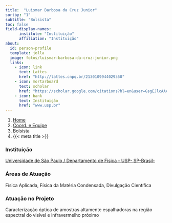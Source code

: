 ```yaml
---
title:  "Luismar Barbosa da Cruz Junior"
sortby: "1"
subtitle: "Bolsista"
toc: false
field-display-names:
      institute: "Instituição"
      affiliation: "Instituição"
about:
  id: person-profile
  template: jolla
  image: fotos/luismar-barbosa-da-cruz-junior.png
  links:
    - icon: link
      text: Lattes
      href: "http://lattes.cnpq.br/2130109944029550"
    - icon: mortarboard
      text: scholar
      href: "https://scholar.google.com/citations?hl=en&user=GsgEJlcAAAAJ"
    - icon: bank
      text: Instituição
      href: "www.usp.br"
---
```


```{=html}
<nav aria-label="breadcrumb">
  <ol class="breadcrumb">
    <li class="breadcrumb-item"><a href="../../index.html">Home</a></li>
    <li class="breadcrumb-item"><a href="../coord-equipe.html">Coord. e Equipe</a></li>
    <li class="breadcrumb-item active">Bolsista</li>
    <li class="breadcrumb-item active" aria-current="page">{{< meta title >}}</li>
  </ol>
</nav>
```
:::{#person-profile}
:::

### Instituição

[Universidade de São Paulo / Departamento de Física - USP- SP-Brasil-](www.usp.br)

### Áreas de Atuação

Física Aplicada, Física da Matéria Condensada, Divulgação Científica

### Atuação no Projeto

Caracterização óptica de amostras altamente espalhadoras na região espectral do visível e infravermelho próximo
